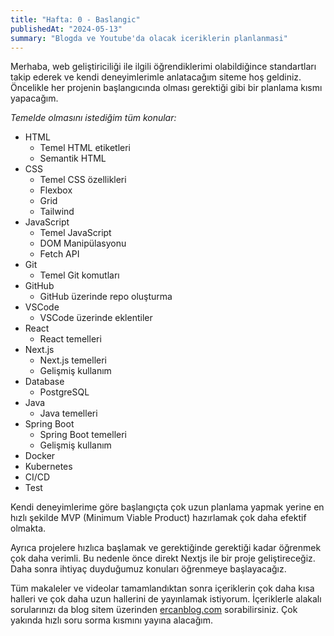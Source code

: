 ```yaml
---
title: "Hafta: 0 - Baslangic"
publishedAt: "2024-05-13"
summary: "Blogda ve Youtube'da olacak iceriklerin planlanmasi"
---
```


Merhaba, web geliştiriciliği ile ilgili öğrendiklerimi olabildiğince standartları takip ederek ve kendi deneyimlerimle anlatacağım siteme hoş geldiniz.
Öncelikle her projenin başlangıcında olması gerektiği gibi bir planlama kısmı yapacağım.

*Temelde olmasını istediğim tüm konular:*
* HTML
    * Temel HTML etiketleri
    * Semantik HTML
* CSS
    * Temel CSS özellikleri
    * Flexbox
    * Grid
    * Tailwind
* JavaScript
    * Temel JavaScript
    * DOM Manipülasyonu
    * Fetch API
* Git
    * Temel Git komutları
* GitHub
    * GitHub üzerinde repo oluşturma
* VSCode
    * VSCode üzerinde eklentiler
* React
    * React temelleri
* Next.js
    * Next.js temelleri
    * Gelişmiş kullanım
* Database
    * PostgreSQL
* Java
    * Java temelleri
* Spring Boot
    * Spring Boot temelleri
    * Gelişmiş kullanım
* Docker
* Kubernetes
* CI/CD
* Test

Kendi deneyimlerime göre başlangıçta çok uzun planlama yapmak yerine en hızlı şekilde MVP (Minimum Viable Product) hazırlamak çok daha efektif olmakta.

Ayrıca projelere hızlıca başlamak ve gerektiğinde gerektiği kadar öğrenmek çok daha verimli.
Bu nedenle önce direkt Nextjs ile bir proje geliştireceğiz. Daha sonra ihtiyaç duyduğumuz konuları öğrenmeye başlayacağız.

Tüm makaleler ve videolar tamamlandıktan sonra içeriklerin çok daha kısa halleri ve çok daha uzun hallerini de yayınlamak istiyorum.
İçeriklerle alakalı sorularınızı da blog sitem üzerinden [ercanblog.com](https://ercanblog.com) sorabilirsiniz.
Çok yakında hızlı soru sorma kısmını yayına alacağım.
